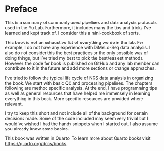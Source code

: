 # Preface {.unnumbered}

This is a summary of commonly used pipelines and data analysis protocols used in the Yu Lab. Furthermore, it includes many the tips and tricks I've learned and kept track of. I consider this a mini-cookbook of sorts.

This book is not an exhaustive list of everything we do in the lab. For example, I do not have any experience with DiMeLo-Seq data analysis. I also do not consider this the best practices or the only possible way of doing things, but I've tried my best to pick the best/easiest methods. However, the code for book is published on GitHub and any lab member can contribute to it in the future and add more sections or change approaches.

I've tried to follow the typical life cycle of NGS data analysis in organizing the book. We start with basic QC and processing pipelines. The chapters following are method specific analysis. At the end, I have programming tips as well as general resources that have helped me immensely in learning everything in this book. More specific resources are provided where relevant.

I try to keep this short and not include all of the background for certain decisions made. Some of the code included may seem very trivial but I would've wished I had the handy snippets when I started out. I also assume you already know some basics.

This book was written in Quarto. To learn more about Quarto books visit <https://quarto.org/docs/books>.
